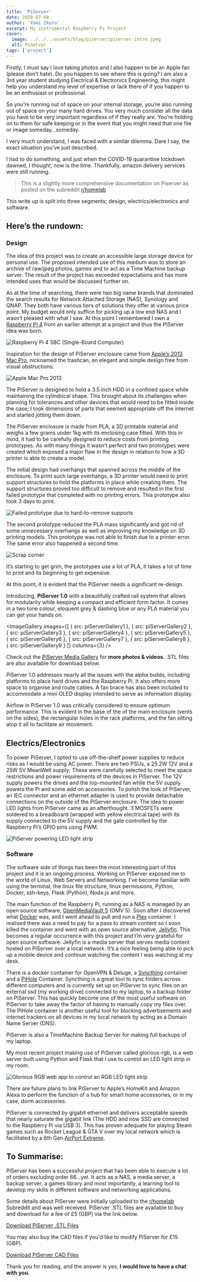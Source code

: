 ```yaml
---
title: 'PiServer'
date: 2020-07-08
author: 'Yomi Ikuru'
excerpt: My instrumental Raspberry Pi Project
cover:
  image: ../../../assets/blog/piserver/piserver-intro.jpeg
  alt: PiServer
tags: ['project']
---
```





Firstly, I must say I love taking photos and I also happen to be an Apple fan (please don’t hate). Do you happen to see where this is going? I am also a 3rd year student studying Electrical & Electronics Engineering, this might help you understand my level of expertise or lack there of if you happen to be an enthusiast or professional.

So you’re running out of space on your internal storage, you’re also running out of space on your many hard drives. You very much consider all the data you have to be very important regardless of if they really are. You’re holding on to them for safe keeping or in the event that you might need that one file or image someday…someday.

I very much understand, I was faced with a similar dilemma. Dare I say, the exact situation you’ve just described.

I had to do something, and just when the COVID-19 quarantine lockdown dawned, I thought, now is the time. Thankfully, amazon delivery services were still running.

> This is a slightly more comprehensive documentation on Piserver as posted on the subreddit [r/homelab](https://www.reddit.com/r/homelab/comments/gjm2or/my_first_mini_uni_home_server_putting_the)

This write up is split into three segments; design, electrics/electronics and software.

## Here’s the rundown:

### Design

The idea of this project was to create an accessible large storage device for personal use. The proposed intended use of this medium was to store an archive of raw/jpeg photos, games and to act as a Time Machine backup server. The result of the project has exceeded expectations and has more intended uses that would be discussed further on.

As at the time of searching, there were two big name brands that dominated the search results for Network Attached Storage (NAS), Synology and QNAP. They both have various tiers of solutions they offer at various price point. My budget would only suffice for picking up a low end NAS and I wasn’t pleased with what I saw. At this point I remembered I own a [Raspberry Pi 4](https://www.raspberrypi.org) from an earlier attempt at a project and thus the PiServer idea was born.

<Image src={raspberryPiImage} alt="Raspberry Pi 4 SBC (Single-Board Computer)" maxWidth="600px" />

Inspiration for the design of PiServer enclosure came from [Apple’s 2013 Mac Pro](https://www.apple.com/mac-pro-2013/specs), nicknamed the trashcan, an elegant and simple design free from visual obstructions.

<Image src={macProImage} alt="Apple Mac Pro 2013" />

The PiServer is designed to hold a 3.5 inch HDD in a confined space while maintaining the cylindrical shape. This brought about its challenges when planning for tolerances and other devices that would need to be fitted inside the case; I took dimensions of parts that seemed appropriate off the internet and started jotting them down.

The PiServer enclosure is made from PLA, a 3D printable material and weighs a few grams under 1kg with its enclosing case fitted. With this in mind, it had to be carefully designed to reduce costs from printing prototypes. As with many things it wasn’t perfect and two prototypes were created which exposed a major flaw in the design in relation to how a 3D printer is able to create a model.

The initial design had overhangs that spanned across the middle of the enclosure. To print such large overhangs, a 3D printer would need to print support structures to hold the platforms in place while creating them. The support structures proved too difficult to remove and resulted in the first failed prototype that completed with no printing errors. This prototype also took 3 days to print.

<Image src={failedPrototypeImage} alt="Failed prototype due to hard-to-remove supports" />

The second prototype reduced the PLA mass significantly and got rid of some unnecessary overhangs as well as improving my knowledge on 3D printing models. This prototype was not able to finish due to a printer error. The same error also happened a second time.

<Image src={scrapsImage} alt="Scrap corner" />

It’s starting to get grim, the prototypes use a lot of PLA, it takes a lot of time to print and its beginning to get expensive.

At this point, it is evident that the PiServer needs a significant re-design.

Introducing, **PiServer 1.0** with a beautifully crafted rail system that allows for modularity while keeping a compact and efficient form factor. It comes in a two tone colour, eloquent grey & dashing blue or any PLA material you can get your hands on.

<ImageGallery
  images={[
    { src: piServerGallery1 },
    { src: piServerGallery2 },
    { src: piServerGallery3 },
    { src: piServerGallery4 },
    { src: piServerGallery5 },
    { src: piServerGallery6 },
    { src: piServerGallery7 },
    { src: piServerGallery8 },
    { src: piServerGallery9 }
  ]}
  columns={3}
/>

Check out the [PiServer Media Gallery](https://yomis.blog/piserver-gallery) for **more photos & videos**.
.STL files are also available for download below.

PiServer 1.0 addresses nearly all the issues with the alpha builds, including platforms to place hard drives and the Raspberry Pi. It also offers more space to organise and route cables. A fan brace has also been included to accommodate a mini OLED display intended to serve as information display.

Airflow in PiServer 1.0 was critically considered to ensure optimum performance. This is evident in the base of the of the main enclosure (vents on the sides), the rectangular holes in the rack platforms, and the fan sitting atop it all to facilitate air movement.

## Electrics/Electronics

To power PiServer, I opted to use off-the-shelf power supplies to reduce risks as I would be using AC power. There are two PSUs, a 25.2W 12V and a 25W 5V MeanWell supply; These were carefully selected to meet the space restrictions and power requirements of the devices in PiServer. The 12V supply powers the drives and the top-mounted fan while the 5V supply powers the Pi and some add on accessories. To polish the look of PiServer, an IEC connector and an ethernet adapter is used to provide detachable connections on the outside of the PiServer enclosure. The idea to power LED lights from PiServer came as an afterthought. 3 MOSFETs were soldered to a breadboard (wrapped with yellow electrical tape) with its supply connected to the 5V supply and the gate controlled by the Raspberry Pi’s GPIO pins using PWM.

<Image src={piServerCornerImage} alt="PiServer powering LED light strip" maxWidth="400px" />

### Software

The software side of things has been the most interesting part of this project and it is an ongoing process. Working on PiServer exposed me to the world of Linux, Web Servers and Networking. I’ve become familiar with using the terminal, the linux file structure, linux permissions, Python, Docker, ssh-keys, Flask (Python), Node.js and more.

The main function of the Raspberry Pi, running as a NAS is managed by an open source software, [OpenMediaVault 5](https://www.openmediavault.org) (OMV 5). Soon after I discovered what [Docker](https://www.docker.com) was, and I went ahead to pull and run a [Plex](https://www.plex.tv) container. I realised there was a need to pay for a pass to stream content so I soon killed the container and went with an open source alternative, [Jellyfin](https://jellyfin.org). This becomes a regular occurrence with this project and I’m very grateful for open source software. Jellyfin is a media server that serves media content hosted on PiServer over a local network. It’s a nice feeling being able to pick up a mobile device and continue watching the content I was watching at my desk.

There is a docker container for OpenVPN & Deluge, a [Syncthing](https://syncthing.net) container and a [PiHole](https://pi-hole.net) Container. Syncthing is a great tool to sync folders across different computers and is currently set up on PiServer to sync files on an external ssd (my working drive) connected to my laptop, to a backup folder on PiServer. This has quickly become one of the most useful software on PiServer to take away the factor of having to manually copy my files over. The PiHole container is another useful tool for blocking advertisements and internet trackers on all devices in my local network by acting as a Domain Name Server (DNS).

PiServer is also a TimeMachine Backup Server for making full backups of my laptop.

My most recent project making use of PiServer called glorious-rgb, is a web server built using Python and Flask that I use to control an LED light strip in my room.

<Image
  src={piServerRgbImage}
  alt="Glorious RGB web app to control an RGB LED light strip"
  maxWidth="300px"
/>

There are future plans to link PiServer to Apple’s HomeKit and Amazon Alexa to perform the function of a hub for smart home accessories, or in my case, dorm accessories.

PiServer is connected by gigabit ethernet and delivers acceptable speeds that nearly saturate the gigabit link (The HDD and now SSD are connected to the Raspberry Pi via USB 3). This has proven adequate for playing Steam games such as Rocket League & GTA V over my local network which is facilitated by a 6th Gen [AirPort Extreme](https://support.apple.com/kb/sp680?locale=en_GB).

## To Summarise:

PiServer has been a successful project that has been able to execute a lot of orders excluding order 66...yet. It acts as a NAS, a media server, a backup server, a games library and most importantly, a learning tool to develop my skills in different software and networking applications.

Some details about PiServer were initially uploaded to the [r/homelab](https://www.reddit.com/r/homelab/comments/gjm2or/my_first_mini_uni_home_server_putting_the) Subreddit and was well received. PiServer .STL files are available to buy and download for a fee of £5 (GBP) via the link below.

[Download PiServer .STL Files](https://shoppy.gg/product/kTflEvf)

You may also buy the CAD files if you'd like to modify PiServer for £15 (GBP).

[Download PiServer CAD Files](https://shoppy.gg/product/mUQiYFw)

Thank you for reading, and the answer is yes, **I would love to have a chat with you.**
